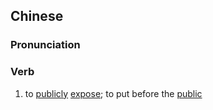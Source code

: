 {{also|示众}}
==Chinese==
{{zh-forms|s=示众}}

===Pronunciation===
{{zh-pron
|m=shìzhòng
|c=si6 zung3
|mn=qz,xm,zz:sī-chiòng
|cat=v
}}

===Verb===
{{zh-verb}}

# to [[publicly]] [[expose]]; to put before the [[public]]